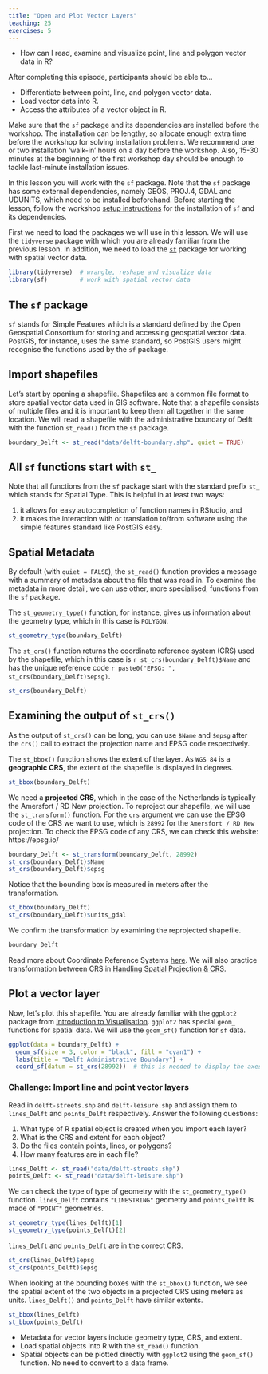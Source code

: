 ```yaml
---
title: "Open and Plot Vector Layers"
teaching: 25
exercises: 5
---
```


:::::::::::::::::::::::::::::::::::::: questions 

- How can I read, examine and visualize point, line and polygon vector data in R?

::::::::::::::::::::::::::::::::::::::::::::::::

::::::::::::::::::::::::::::::::::::: objectives

After completing this episode, participants should be able to…

- Differentiate between point, line, and polygon vector data.
- Load vector data into R.
- Access the attributes of a vector object in R.

::::::::::::::::::::::::::::::::::::::::::::::::

:::::::::::::::::::::::::::::::::::::::::::::::::::::::::::::::::::: instructor

Make sure that the `sf` package and its dependencies are installed before the 
workshop. The installation can be lengthy, so allocate enough extra time 
before the workshop for solving installation problems. We recommend one
or two installation 'walk-in' hours on a day before the workshop. Also, 15-30 
minutes at the beginning of the first workshop day should be enough to tackle 
last-minute installation issues.

::::::::::::::::::::::::::::::::::::::::::::::::::::::::::::::::::::::::::::::::

::: prereq

In this lesson you will work with the `sf` package. Note that the `sf` package has some external dependencies, namely GEOS, PROJ.4, GDAL and UDUNITS, which need to be installed beforehand. Before starting the lesson, follow the workshop [setup instructions](../learners/setup.md) for the installation of `sf` and its dependencies.

:::

First we need to load the packages we will use in this lesson. We will use the `tidyverse` package with which you are already familiar from the previous lesson. In addition, we need to load the [`sf`](https://r-spatial.github.io/sf/) package for working with spatial vector data. 

```r
library(tidyverse)  # wrangle, reshape and visualize data
library(sf)         # work with spatial vector data
```

::: callout

# The `sf` package

`sf` stands for Simple Features which is a standard defined by the Open Geospatial Consortium for storing and accessing geospatial vector data. PostGIS, for instance, uses the same standard, so PostGIS users might recognise the functions used by the `sf` package. 

:::

## Import shapefiles

Let's start by opening a shapefile. Shapefiles are a common file format to store spatial vector data used in GIS software. Note that a shapefile consists of multiple files and it is important to keep them all together in the same location. We will read a shapefile with the administrative boundary of Delft with the function `st_read()` from the `sf` package. 

```r
boundary_Delft <- st_read("data/delft-boundary.shp", quiet = TRUE)
```

::: callout

# All `sf` functions start with `st_`

Note that all functions from the `sf` package start with the standard prefix `st_` which stands for Spatial Type. This is helpful in at least two ways:  

1. it allows for easy autocompletion of function names in RStudio, and
2. it makes the interaction with or translation to/from software using the simple features standard like PostGIS easy.

:::

## Spatial Metadata

By default (with `quiet = FALSE`), the `st_read()` function provides a message with a summary of metadata about the file that was read in. To examine the metadata in more detail, we can use other, more specialised, functions from the `sf` package.  

The `st_geometry_type()` function, for instance, gives us information about the geometry type, which in this case is `POLYGON`.

```r
st_geometry_type(boundary_Delft)
```

The `st_crs()` function returns the coordinate reference system (CRS) used by the shapefile, which in this case is ``r st_crs(boundary_Delft)$Name`` and has the unique reference code ``r paste0("EPSG: ", st_crs(boundary_Delft)$epsg)``. 

```r
st_crs(boundary_Delft)
```

::: callout

# Examining the output of `st_crs()`

As the output of `st_crs()` can be long, you can use `$Name` and `$epsg` after the `crs()` call to extract the projection name and EPSG code respectively.

:::

The `st_bbox()` function shows the extent of the layer. As `WGS 84` is a **geographic CRS**, the extent of the shapefile is displayed in degrees.

```r
st_bbox(boundary_Delft)
```

We need a **projected CRS**, which in the case of the Netherlands is typically the Amersfort / RD New projection. To reproject our shapefile, we will use the `st_transform()` function. For the `crs` argument we can use the EPSG code of the CRS we want to use, which is `28992` for the `Amersfort / RD New` projection. 
To check the EPSG code of any CRS, we can check this website: https://epsg.io/

```r
boundary_Delft <- st_transform(boundary_Delft, 28992)
st_crs(boundary_Delft)$Name
st_crs(boundary_Delft)$epsg
```

Notice that the bounding box is measured in meters after the transformation.

```r
st_bbox(boundary_Delft)
st_crs(boundary_Delft)$units_gdal
```

We confirm the transformation by examining the reprojected shapefile.

```r
boundary_Delft
```

::: callout

Read more about Coordinate Reference Systems [here](https://datacarpentry.org/organization-geospatial/03-crs.html). We will also practice transformation between CRS in [Handling Spatial Projection & CRS](../episodes/12-handling-spatial-projection-and-crs.Rmd).

:::



## Plot a vector layer

Now, let's plot this shapefile. You are already familiar with the `ggplot2` package from [Introduction to Visualisation](../episodes/04-intro-to-visualisation.Rmd). `ggplot2` has special `geom_` functions for spatial data. We will use the `geom_sf()` function for `sf` data.

```r
ggplot(data = boundary_Delft) +
  geom_sf(size = 3, color = "black", fill = "cyan1") +
  labs(title = "Delft Administrative Boundary") +
  coord_sf(datum = st_crs(28992))  # this is needed to display the axes in meters
```

::::::::::::::::::::::::::::::::::::: challenge 

### Challenge: Import line and point vector layers

Read in `delft-streets.shp` and `delft-leisure.shp` and assign them to `lines_Delft` and `points_Delft` respectively. Answer the following questions:

1. What type of R spatial object is created when you import each layer?
2. What is the CRS and extent for each object?
3. Do the files contain points, lines, or polygons?
4. How many features are in each file?

:::::::::::::::::::::::: solution 

```r
lines_Delft <- st_read("data/delft-streets.shp")
points_Delft <- st_read("data/delft-leisure.shp")
```

We can check the type of type of geometry with the `st_geometry_type()` function. `lines_Delft` contains `"LINESTRING"` geometry and `points_Delft` is made of `"POINT"` geometries. 

```r
st_geometry_type(lines_Delft)[1]
st_geometry_type(points_Delft)[2]
```

`lines_Delft` and `points_Delft` are in the correct CRS.

```r
st_crs(lines_Delft)$epsg
st_crs(points_Delft)$epsg
```

When looking at the bounding boxes with the `st_bbox()` function, we see the spatial extent of the two objects in a projected CRS using meters as units. `lines_Delft()` and `points_Delft` have similar extents.

```r
st_bbox(lines_Delft)
st_bbox(points_Delft)
```

:::::::::::::::::::::::::::::::::

::::::::::::::::::::::::::::::::::::::::::::::::



::::::::::::::::::::::::::::::::::::: keypoints 

- Metadata for vector layers include geometry type, CRS, and extent.
- Load spatial objects into R with the `st_read()` function.
- Spatial objects can be plotted directly with `ggplot2` using the `geom_sf()` function. No need to convert to a data frame.

::::::::::::::::::::::::::::::::::::::::::::::::
